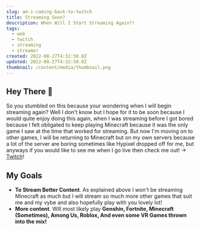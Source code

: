 ```yaml
---
slug: am-i-coming-back-to-twitch
title: Streaming Soon?
description: When Will I Start Streaming Again?!
tags:
  - web
  - twitch
  - streaming
  - streamer
created: 2022-08-27T4:32:50.0Z
updated: 2022-08-27T4:32:50.0Z
thumbnail: /content/media/thumbnail.png
---
```

## Hey There 👋

So you stumbled on this because your wondering when I will begin streaming again? Well I don't know but I hope for it to be soon because I would quite enjoy doing this again, when I was streaming before I got bored because I felt obligated to keep playing Minecraft because it was the only game I saw at the time that worked for streaming. But now I'm moving on to other games, I will be returning to Minecraft but on my own servers because a lot of the server are boring sometimes like Hypixel dropped off for me, but anyways if you would like to see me when I go live then check me out! -> [Twitch](https://twitch.tv/altific)!

## My Goals

* **To Stream Better Content**. As explained above I won't be streaming Minecraft as much but I will stream so much more other games that suit me and my vybe and also hopefully play with you lovely lot!
* **More content**. Will most likely play **Genshin, Fortnite, Minecraft (Sometimes), Among Us, Roblox, And even some VR Games thrown into the mix!**